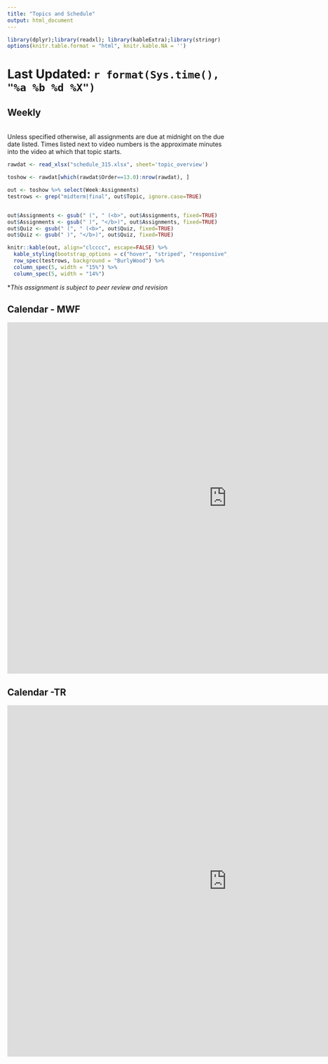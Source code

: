 ```yaml
---
title: "Topics and Schedule"
output: html_document
---
```

```r
library(dplyr);library(readxl); library(kableExtra);library(stringr)
options(knitr.table.format = "html", knitr.kable.NA = '') 
```

# Last Updated: `r format(Sys.time(), "%a %b %d %X")` {.tabset .tabset-fade .tabset-pills}

## Weekly

<br>
Unless specified otherwise, all assignments are due at midnight on the due date listed.
Times listed next to video numbers is the approximate minutes into the video at which that topic starts.
<br>
```r
rawdat <- read_xlsx("schedule_315.xlsx", sheet='topic_overview')

toshow <- rawdat[which(rawdat$Order==13.0):nrow(rawdat), ]
```
  
```r
out <- toshow %>% select(Week:Assignments)
testrows <- grep("midterm|final", out$Topic, ignore.case=TRUE)


out$Assignments <- gsub(" (", " (<b>", out$Assignments, fixed=TRUE)
out$Assignments <- gsub(" )", "</b>)", out$Assignments, fixed=TRUE)
out$Quiz <- gsub(" (", " (<b>", out$Quiz, fixed=TRUE)
out$Quiz <- gsub(" )", "</b>)", out$Quiz, fixed=TRUE)

knitr::kable(out, align="clcccc", escape=FALSE) %>% 
  kable_styling(bootstrap_options = c("hover", "striped", "responsive", "bordered")) %>% 
  row_spec(testrows, background = "BurlyWood") %>% 
  column_spec(5, width = "15%") %>% 
  column_spec(5, width = "14%")
```

*_This assignment is subject to peer review and revision_



## Calendar - MWF

<iframe src="https://calendar.google.com/calendar/embed?showCalendars=0&amp;height=800&amp;wkst=1&amp;bgcolor=%23FFFFFF&amp;src=mail.csuchico.edu_16sj77sfemp9kqgis2g89j91e0%40group.calendar.google.com&amp;color=%23182C57&amp;ctz=America%2FLos_Angeles" style="border-width:0" width="1000" height="800" frameborder="0" scrolling="no"></iframe>

## Calendar -TR

<iframe src="https://calendar.google.com/calendar/embed?showCalendars=0&amp;height=800&amp;wkst=1&amp;bgcolor=%23FFFFFF&amp;src=mail.csuchico.edu_nc66paji5lqqmd6uqfu1sdfvls%40group.calendar.google.com&amp;color=%2323164E&amp;ctz=America%2FLos_Angeles" style="border-width:0" width="1000" height="800" frameborder="0" scrolling="no"></iframe>